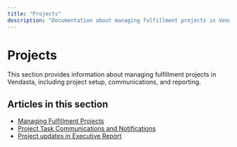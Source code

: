 ```yaml
---
title: "Projects"
description: "Documentation about managing fulfillment projects in Vendasta"
---
```


# Projects

This section provides information about managing fulfillment projects in Vendasta, including project setup, communications, and reporting.

## Articles in this section

- [Managing Fulfillment Projects](./managing-fulfillment-projects.mdx)
- [Project Task Communications and Notifications](./project-task-communications-and-notifications.mdx)
- [Project updates in Executive Report](./project-updates-in-executive-report.mdx)
